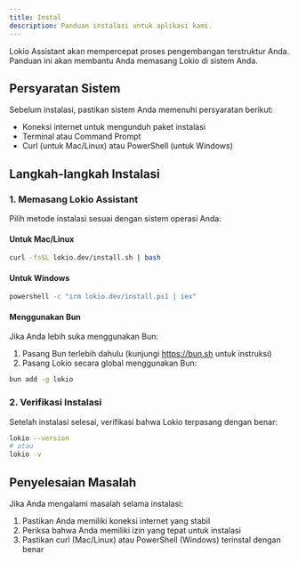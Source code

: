 ```yaml
---
title: Instal
description: Panduan instalasi untuk aplikasi kami.
---
```


Lokio Assistant akan mempercepat proses pengembangan terstruktur Anda. Panduan ini akan membantu Anda memasang Lokio di sistem Anda.

## Persyaratan Sistem

Sebelum instalasi, pastikan sistem Anda memenuhi persyaratan berikut:
- Koneksi internet untuk mengunduh paket instalasi
- Terminal atau Command Prompt
- Curl (untuk Mac/Linux) atau PowerShell (untuk Windows)

## Langkah-langkah Instalasi

### 1. Memasang Lokio Assistant

Pilih metode instalasi sesuai dengan sistem operasi Anda:

#### Untuk Mac/Linux
```bash
curl -fsSL lokio.dev/install.sh | bash
```

#### Untuk Windows
```bash
powershell -c "irm lokio.dev/install.ps1 | iex"
```

#### Menggunakan Bun
Jika Anda lebih suka menggunakan Bun:

1. Pasang Bun terlebih dahulu (kunjungi https://bun.sh untuk instruksi)
2. Pasang Lokio secara global menggunakan Bun:
```bash
bun add -g lokio
```

### 2. Verifikasi Instalasi

Setelah instalasi selesai, verifikasi bahwa Lokio terpasang dengan benar:
```bash
lokio --version
# atau
lokio -v
```

## Penyelesaian Masalah

Jika Anda mengalami masalah selama instalasi:
1. Pastikan Anda memiliki koneksi internet yang stabil
2. Periksa bahwa Anda memiliki izin yang tepat untuk instalasi
3. Pastikan curl (Mac/Linux) atau PowerShell (Windows) terinstal dengan benar